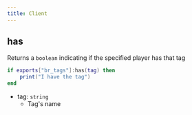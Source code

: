 ```yaml
---
title: Client
---
```


## has
Returns a `boolean` indicating if the specified player has that tag
```lua showLineNumbers
if exports["br_tags"]:has(tag) then
    print("I have the tag")
end
```
- tag: `string`
    - Tag's name